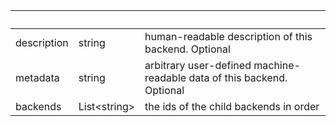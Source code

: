 | &nbsp;      | &nbsp;             | &nbsp;                                                                 |
| ----------- | ------------------ | ---------------------------------------------------------------------- |
| description | string             | human-readable description of this backend. Optional                   |
| metadata    | string             | arbitrary user-defined machine-readable data of this backend. Optional |
| backends    | List&lt;string&gt; | the ids of the child backends in order                                 |

